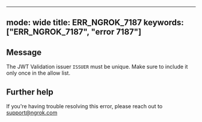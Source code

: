 
---
mode: wide
title: ERR_NGROK_7187
keywords: ["ERR_NGROK_7187", "error 7187"]
---

## Message
The JWT Validation issuer `ISSUER` must be unique. Make sure to include it only once in the allow list.




## Further help
If you're having trouble resolving this error, please reach out to [support@ngrok.com](mailto:support@ngrok.com?subject=Help%20with%20ERR_NGROK_7187)

